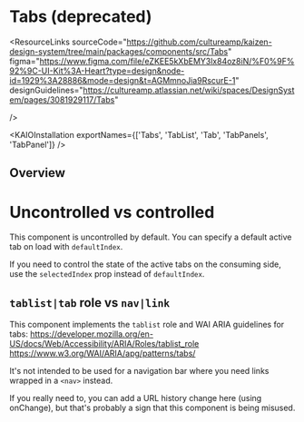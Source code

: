 
<Meta of={TabsStories} />

# Tabs (deprecated)

<ResourceLinks
  sourceCode="https://github.com/cultureamp/kaizen-design-system/tree/main/packages/components/src/Tabs"
  figma="https://www.figma.com/file/eZKEE5kXbEMY3lx84oz8iN/%F0%9F%92%9C-UI-Kit%3A-Heart?type=design&node-id=1929%3A28886&mode=design&t=AGMmnoJia9RscurE-1"
  designGuidelines="https://cultureamp.atlassian.net/wiki/spaces/DesignSystem/pages/3081929117/Tabs"

/>

<ReplacementNotice />

<KAIOInstallation exportNames={['Tabs', 'TabList', 'Tab', 'TabPanels', 'TabPanel']} />

## Overview

<Canvas of={TabsStories.Playground} />
<Controls of={TabsStories.Playground} />

# Uncontrolled vs controlled

This component is uncontrolled by default. You can specify a default active tab on load with `defaultIndex`.

If you need to control the state of the active tabs on the consuming side, use the `selectedIndex` prop instead of `defaultIndex`.

## `tablist|tab` role vs `nav|link`

This component implements the `tablist` role and WAI ARIA guidelines for tabs:
https://developer.mozilla.org/en-US/docs/Web/Accessibility/ARIA/Roles/tablist_role
https://www.w3.org/WAI/ARIA/apg/patterns/tabs/

It's not intended to be used for a navigation bar where you need links wrapped in a `<nav>` instead.

If you really need to, you can add a URL history change here (using onChange), but that's probably a sign that this component is being misused.
